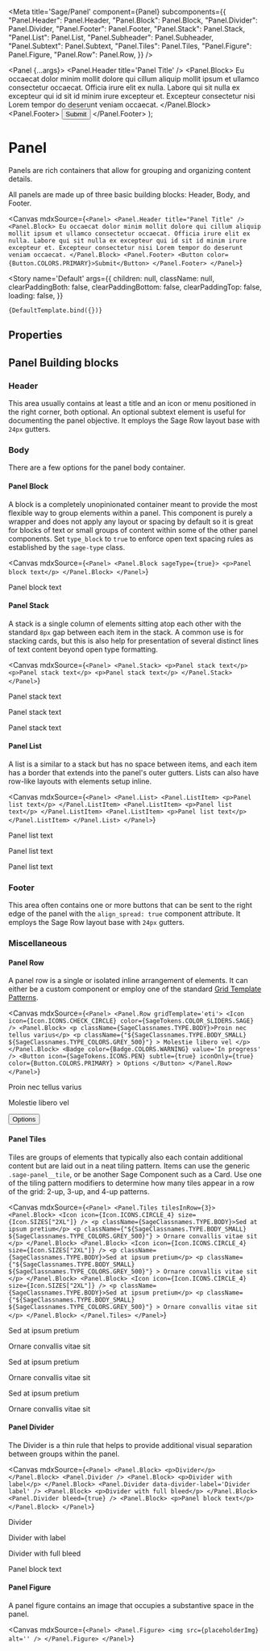 
<Meta
  title='Sage/Panel'
  component={Panel}
  subcomponents={{
    "Panel.Header": Panel.Header,
    "Panel.Block": Panel.Block,
    "Panel.Divider": Panel.Divider,
    "Panel.Footer": Panel.Footer,
    "Panel.Stack": Panel.Stack,
    "Panel.List": Panel.List,
    "Panel.Subheader": Panel.Subheader,
    "Panel.Subtext": Panel.Subtext,
    "Panel.Tiles": Panel.Tiles,
    "Panel.Figure": Panel.Figure,
    "Panel.Row": Panel.Row,
  }}
/>

  <Panel {...args}>
    <Panel.Header title='Panel Title' />
    <Panel.Block>
      Eu occaecat dolor minim mollit dolore qui cillum aliquip mollit ipsum et
      ullamco consectetur occaecat. Officia irure elit ex nulla. Labore qui sit
      nulla ex excepteur qui id sit id minim irure excepteur et. Excepteur
      consectetur nisi Lorem tempor do deserunt veniam occaecat.
    </Panel.Block>
    <Panel.Footer>
      <Button color={Button.COLORS.PRIMARY}>Submit</Button>
    </Panel.Footer>
  </Panel>
);

# Panel

Panels are rich containers that allow for grouping and organizing content details.

All panels are made up of three basic building blocks: Header, Body, and Footer.

<Canvas
  mdxSource={`
  <Panel>
    <Panel.Header title="Panel Title" />
    <Panel.Block>
      Eu occaecat dolor minim mollit dolore qui cillum aliquip mollit ipsum et
      ullamco consectetur occaecat. Officia irure elit ex nulla. Labore qui
      sit nulla ex excepteur qui id sit id minim irure excepteur et. Excepteur
      consectetur nisi Lorem tempor do deserunt veniam occaecat.
    </Panel.Block>
    <Panel.Footer>
      <Button color={Button.COLORS.PRIMARY}>Submit</Button>
    </Panel.Footer>
  </Panel>
`}
>
  <Story
    name='Default'
    args={{
      children: null,
      className: null,
      clearPaddingBoth: false,
      clearPaddingBottom: false,
      clearPaddingTop: false,
      loading: false,
    }}
  >
    {DefaultTemplate.bind({})}
  </Story>
</Canvas>

## Properties

<ArgsTable of={Panel} />

## Panel Building blocks

### Header

This area usually contains at least a title and an icon or menu positioned in the right corner, both optional. An optional subtext element is useful for documenting the panel objective. It employs the Sage Row layout base with `24px` gutters.

### Body

There are a few options for the panel body container.

#### Panel Block

A block is a completely unopinionated container meant to provide the most flexible way to group elements within a panel. This component is purely a wrapper and does not apply any layout or spacing by default so it is great for blocks of text or small groups of content within some of the other panel components. Set `type_block` to `true` to enforce open text spacing rules as established by the `sage-type` class.

<Canvas
  mdxSource={`
    <Panel>
      <Panel.Block sageType={true}>
        <p>Panel block text</p>
      </Panel.Block>
    </Panel>
  `}
>
  <Story name='Block'>
    <Panel>
      <Panel.Block>
        <p>Panel block text</p>
      </Panel.Block>
    </Panel>
  </Story>
</Canvas>

#### Panel Stack

A stack is a single column of elements sitting atop each other with the standard `8px` gap between each item in the stack. A common use is for stacking cards, but this is also help for presentation of several distinct lines of text content beyond open type formatting.

<Canvas
  mdxSource={`
    <Panel>
      <Panel.Stack>
        <p>Panel stack text</p>
        <p>Panel stack text</p>
        <p>Panel stack text</p>
      </Panel.Stack>
    </Panel>
  `}
>
  <Story name='Stack'>
    <Panel>
      <Panel.Stack>
        <p>Panel stack text</p>
        <p>Panel stack text</p>
        <p>Panel stack text</p>
      </Panel.Stack>
    </Panel>
  </Story>
</Canvas>

#### Panel List

A list is a similar to a stack but has no space between items, and each item has a border that extends into the panel's outer gutters. Lists can also have row-like layouts with elements setup inline.

<Canvas
  mdxSource={`
    <Panel>
      <Panel.List>
        <Panel.ListItem>
          <p>Panel list text</p>
        </Panel.ListItem>
        <Panel.ListItem>
          <p>Panel list text</p>
        </Panel.ListItem>
        <Panel.ListItem>
          <p>Panel list text</p>
        </Panel.ListItem>
      </Panel.List>
    </Panel>
  `}
>
  <Story name='List'>
    <Panel>
      <Panel.List>
        <Panel.ListItem>
          <p>Panel list text</p>
        </Panel.ListItem>
        <Panel.ListItem>
          <p>Panel list text</p>
        </Panel.ListItem>
        <Panel.ListItem>
          <p>Panel list text</p>
        </Panel.ListItem>
      </Panel.List>
    </Panel>
  </Story>
</Canvas>

### Footer

This area often contains one or more buttons that can be sent to the right edge of the panel with the `align_spread: true` component attribute. It employs the Sage Row layout base with `24px` gutters.

### Miscellaneous

#### Panel Row

A panel row is a single or isolated inline arrangement of elements. It can either be a custom component or employ one of the standard [Grid Template Patterns](https://sage.kajabi.com/pages/patterns/grid_templates).

<Canvas
  mdxSource={`
    <Panel>
      <Panel.Row gridTemplate='eti'>
        <Icon
          icon={Icon.ICONS.CHECK_CIRCLE}
          color={SageTokens.COLOR_SLIDERS.SAGE}
        />
        <Panel.Block>
          <p className={SageClassnames.TYPE.BODY}>Proin nec tellus varius</p>
          <p
            className={"${SageClassnames.TYPE.BODY_SMALL} ${SageClassnames.TYPE_COLORS.GREY_500}"}
          >
            Molestie libero vel
          </p>
        </Panel.Block>
        <Badge color={Badge.COLORS.WARNING} value='In progress' />
        <Button
          icon={SageTokens.ICONS.PEN}
          subtle={true}
          iconOnly={true}
          color={Button.COLORS.PRIMARY}
        >
          Options
        </Button>
      </Panel.Row>
    </Panel>
  `}
>
  <Story name='Row'>
    <Panel>
      <Panel.Row gridTemplate='eti'>
        <Icon
          icon={Icon.ICONS.CHECK_CIRCLE}
          color={SageTokens.COLOR_SLIDERS.SAGE}
        />
        <Panel.Block>
          <p className={SageClassnames.TYPE.BODY}>Proin nec tellus varius</p>
          <p
            className={`${SageClassnames.TYPE.BODY_SMALL} ${SageClassnames.TYPE_COLORS.GREY_500}`}
          >
            Molestie libero vel
          </p>
        </Panel.Block>
        <Badge color={Badge.COLORS.WARNING} value='In progress' />
        <Button
          icon={SageTokens.ICONS.PEN}
          subtle={true}
          iconOnly={true}
          color={Button.COLORS.PRIMARY}
        >
          Options
        </Button>
      </Panel.Row>
    </Panel>
  </Story>
</Canvas>

#### Panel Tiles

Tiles are groups of elements that typically also each contain additional content but are laid out in a neat tiling pattern. Items can use the generic `.sage-panel__tile`, or be another Sage Component such as a Card. Use one of the tiling pattern modifiers to determine how many tiles appear in a row of the grid: 2-up, 3-up, and 4-up patterns.

<Canvas
  mdxSource={`
    <Panel>
      <Panel.Tiles tilesInRow={3}>
        <Panel.Block>
          <Icon icon={Icon.ICONS.CIRCLE_4} size={Icon.SIZES["2XL"]} />
          <p className={SageClassnames.TYPE.BODY}>Sed at ipsum pretium</p>
          <p
            className={"${SageClassnames.TYPE.BODY_SMALL} ${SageClassnames.TYPE_COLORS.GREY_500}"}
          >
            Ornare convallis vitae sit
          </p>
        </Panel.Block>
        <Panel.Block>
          <Icon icon={Icon.ICONS.CIRCLE_4} size={Icon.SIZES["2XL"]} />
          <p className={SageClassnames.TYPE.BODY}>Sed at ipsum pretium</p>
          <p
            className={"${SageClassnames.TYPE.BODY_SMALL} ${SageClassnames.TYPE_COLORS.GREY_500}"}
          >
            Ornare convallis vitae sit
          </p>
        </Panel.Block>
        <Panel.Block>
          <Icon icon={Icon.ICONS.CIRCLE_4} size={Icon.SIZES["2XL"]} />
          <p className={SageClassnames.TYPE.BODY}>Sed at ipsum pretium</p>
          <p
            className={"${SageClassnames.TYPE.BODY_SMALL} ${SageClassnames.TYPE_COLORS.GREY_500}"}
          >
            Ornare convallis vitae sit
          </p>
        </Panel.Block>
      </Panel.Tiles>
    </Panel>
  `}
>
  <Story name='Tiles'>
    <Panel>
      <Panel.Tiles tilesInRow={3}>
        <Panel.Block>
          <Icon icon={Icon.ICONS.CIRCLE_4} size={Icon.SIZES["2XL"]} />
          <p className={SageClassnames.TYPE.BODY}>Sed at ipsum pretium</p>
          <p
            className={`${SageClassnames.TYPE.BODY_SMALL} ${SageClassnames.TYPE_COLORS.GREY_500}`}
          >
            Ornare convallis vitae sit
          </p>
        </Panel.Block>
        <Panel.Block>
          <Icon icon={Icon.ICONS.CIRCLE_4} size={Icon.SIZES["2XL"]} />
          <p className={SageClassnames.TYPE.BODY}>Sed at ipsum pretium</p>
          <p
            className={`${SageClassnames.TYPE.BODY_SMALL} ${SageClassnames.TYPE_COLORS.GREY_500}`}
          >
            Ornare convallis vitae sit
          </p>
        </Panel.Block>
        <Panel.Block>
          <Icon icon={Icon.ICONS.CIRCLE_4} size={Icon.SIZES["2XL"]} />
          <p className={SageClassnames.TYPE.BODY}>Sed at ipsum pretium</p>
          <p
            className={`${SageClassnames.TYPE.BODY_SMALL} ${SageClassnames.TYPE_COLORS.GREY_500}`}
          >
            Ornare convallis vitae sit
          </p>
        </Panel.Block>
      </Panel.Tiles>
    </Panel>
  </Story>
</Canvas>

#### Panel Divider

The Divider is a thin rule that helps to provide additional visual separation between groups within the panel.

<Canvas
  mdxSource={`
    <Panel>
      <Panel.Block>
        <p>Divider</p>
      </Panel.Block>
      <Panel.Divider />
      <Panel.Block>
        <p>Divider with label</p>
      </Panel.Block>
      <Panel.Divider data-divider-label='Divider label' />
      <Panel.Block>
        <p>Divider with full bleed</p>
      </Panel.Block>
      <Panel.Divider bleed={true} />
      <Panel.Block>
        <p>Panel block text</p>
      </Panel.Block>
    </Panel>
  `}
>
  <Story name='Divider'>
    <Panel>
      <Panel.Block>
        <p>Divider</p>
      </Panel.Block>
      <Panel.Divider />
      <Panel.Block>
        <p>Divider with label</p>
      </Panel.Block>
      <Panel.Divider data-divider-label='Divider label' />
      <Panel.Block>
        <p>Divider with full bleed</p>
      </Panel.Block>
      <Panel.Divider bleed={true} />
      <Panel.Block>
        <p>Panel block text</p>
      </Panel.Block>
    </Panel>
  </Story>
</Canvas>

#### Panel Figure

A panel figure contains an image that occupies a substantive space in the panel.

<Canvas
  mdxSource={`
    <Panel>
      <Panel.Figure>
        <img src={placeholderImg} alt='' />
      </Panel.Figure>
    </Panel>
  `}
>
  <Story name='Figure'>
    <Panel>
      <Panel.Figure>
        <img src={placeholderImg} alt='' />
      </Panel.Figure>
    </Panel>
  </Story>
</Canvas>
